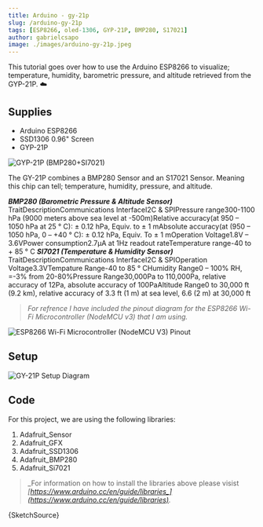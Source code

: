```yaml
---
title: Arduino - gy-21p
slug: /arduino-gy-21p
tags: [ESP8266, oled-1306, GYP-21P, BMP280, S17021]
author: gabrielcsapo
image: ./images/arduino-gy-21p.jpeg
---
```



This tutorial goes over how to use the Arduino ESP8266 to visualize; temperature, humidity, barometric pressure, and altitude retrieved from the GYP-21P. ☁️

## Supplies

- Arduino ESP8266
- SSD1306 0.96" Screen
- GYP-21P

![GYP-21P (BMP280+SI7021)](./images/gy-21p.png)

The GY-21P combines a BMP280 Sensor and an S17021 Sensor. Meaning this chip can tell; temperature, humidity, pressure, and altitude.

**_BMP280 (Barometric Pressure & Altitude Sensor)_**
TraitDescriptionCommunications InterfaceI2C & SPIPressure range300-1100 hPa (9000 meters above sea level at -500m)Relative accuracy(at 950 – 1050 hPa at 25 ° C): ± 0.12 hPa, Equiv. to ± 1 mAbsolute accuracy(at (950 – 1050 hPa, 0 – +40 ° C): ± 0.12 hPa, Equiv. To ± 1 mOperation Voltage1.8V – 3.6VPower consumption2.7µA at 1Hz readout rateTemperature range-40 to + 85 ° C
**_SI7021 (Temperature & Humidity Sensor)_**
TraitDescriptionCommunications InterfaceI2C & SPIOperation Voltage3.3VTempature Range-40 to 85 ° CHumidity Range0 – 100% RH, =-3% from 20-80%Pressure Range30,000Pa to 110,000Pa, relative accuracy of 12Pa, absolute accuracy of 100PaAltitude Range0 to 30,000 ft (9.2 km), relative accuracy of 3.3 ft (1 m) at sea level, 6.6 (2 m) at 30,000 ft

> _For refrence I have included the pinout diagram for the ESP8266 Wi-Fi Microcontroller (NodeMCU v3) that I am using._

![ESP8266 Wi-Fi Microcontroller (NodeMCU V3) Pinout](./images/image-1.png)

## Setup

![GY-21P Setup Diagram](./images/arduino_gy-21p.png)

## **Code**

For this project, we are using the following libraries:

1. Adafruit_Sensor
2. Adafruit_GFX
3. Adafruit_SSD1306
4. Adafruit_BMP280
5. Adafruit_Si7021

> _For information on how to install the libraries above please visist _[_https://www.arduino.cc/en/guide/libraries_](https://www.arduino.cc/en/guide/libraries)_._

<CodeBlock language="cpp" showLineNumbers={true}>
  {SketchSource}
</CodeBlock>
